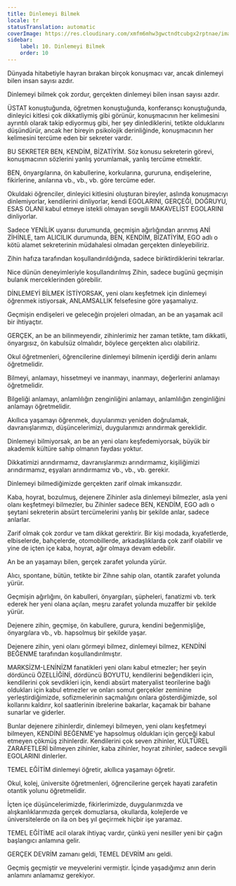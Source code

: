 ```yaml
---
title: Dinlemeyi Bilmek
locale: tr
statusTranslation: automatic
coverImage: https://res.cloudinary.com/xmfm6mhw3gwctndtcubgx2rptnae/image/upload/v1740337243/small_cover_educacion_fundamental_a051170f1c.webp
sidebar:
    label: 10. Dinlemeyi Bilmek
    order: 10
---
```

Dünyada hitabetiyle hayran bırakan birçok konuşmacı var, ancak dinlemeyi bilen insan sayısı azdır.

Dinlemeyi bilmek çok zordur, gerçekten dinlemeyi bilen insan sayısı azdır.

ÜSTAT konuştuğunda, öğretmen konuştuğunda, konferansçı konuştuğunda, dinleyici kitlesi çok dikkatliymiş gibi görünür, konuşmacının her kelimesini ayrıntılı olarak takip ediyormuş gibi, her şey dinlediklerini, tetikte olduklarını düşündürür, ancak her bireyin psikolojik derinliğinde, konuşmacının her kelimesini tercüme eden bir sekreter vardır.

BU SEKRETER BEN, KENDİM, BİZATİYİM. Söz konusu sekreterin görevi, konuşmacının sözlerini yanlış yorumlamak, yanlış tercüme etmektir.

BEN, önyargılarına, ön kabullerine, korkularına, gururuna, endişelerine, fikirlerine, anılarına vb., vb., vb. göre tercüme eder.

Okuldaki öğrenciler, dinleyici kitlesini oluşturan bireyler, aslında konuşmacıyı dinlemiyorlar, kendilerini dinliyorlar, kendi EGOLARINI, GERÇEĞİ, DOĞRUYU, ESAS OLANI kabul etmeye istekli olmayan sevgili MAKAVELİST EGOLARINI dinliyorlar.

Sadece YENİLİK uyarısı durumunda, geçmişin ağırlığından arınmış ANİ ZİHİNLE, tam ALICILIK durumunda, BEN, KENDİM, BİZATİYİM, EGO adlı o kötü alamet sekreterinin müdahalesi olmadan gerçekten dinleyebiliriz.

Zihin hafıza tarafından koşullandırıldığında, sadece biriktirdiklerini tekrarlar.

Nice dünün deneyimleriyle koşullandırılmış Zihin, sadece bugünü geçmişin bulanık merceklerinden görebilir.

DİNLEMEYİ BİLMEK İSTİYORSAK, yeni olanı keşfetmek için dinlemeyi öğrenmek istiyorsak, ANLAMSALLIK felsefesine göre yaşamalıyız.

Geçmişin endişeleri ve geleceğin projeleri olmadan, an be an yaşamak acil bir ihtiyaçtır.

GERÇEK, an be an bilinmeyendir, zihinlerimiz her zaman tetikte, tam dikkatli, önyargısız, ön kabulsüz olmalıdır, böylece gerçekten alıcı olabiliriz.

Okul öğretmenleri, öğrencilerine dinlemeyi bilmenin içerdiği derin anlamı öğretmelidir.

Bilmeyi, anlamayı, hissetmeyi ve inanmayı, inanmayı, değerlerini anlamayı öğretmelidir.

Bilgeliği anlamayı, anlamlılığın zenginliğini anlamayı, anlamlılığın zenginliğini anlamayı öğretmelidir.

Akıllıca yaşamayı öğrenmek, duyularımızı yeniden doğrulamak, davranışlarımızı, düşüncelerimizi, duygularımızı arındırmak gereklidir.

Dinlemeyi bilmiyorsak, an be an yeni olanı keşfedemiyorsak, büyük bir akademik kültüre sahip olmanın faydası yoktur.

Dikkatimizi arındırmamız, davranışlarımızı arındırmamız, kişiliğimizi arındırmamız, eşyaları arındırmamız vb., vb., vb. gerekir.

Dinlemeyi bilmediğimizde gerçekten zarif olmak imkansızdır.

Kaba, hoyrat, bozulmuş, dejenere Zihinler asla dinlemeyi bilmezler, asla yeni olanı keşfetmeyi bilmezler, bu Zihinler sadece BEN, KENDİM, EGO adlı o şeytani sekreterin absürt tercümelerini yanlış bir şekilde anlar, sadece anlarlar.

Zarif olmak çok zordur ve tam dikkat gerektirir. Bir kişi modada, kıyafetlerde, elbiselerde, bahçelerde, otomobillerde, arkadaşlıklarda çok zarif olabilir ve yine de içten içe kaba, hoyrat, ağır olmaya devam edebilir.

An be an yaşamayı bilen, gerçek zarafet yolunda yürür.

Alıcı, spontane, bütün, tetikte bir Zihne sahip olan, otantik zarafet yolunda yürür.

Geçmişin ağırlığını, ön kabulleri, önyargıları, şüpheleri, fanatizmi vb. terk ederek her yeni olana açılan, meşru zarafet yolunda muzaffer bir şekilde yürür.

Dejenere zihin, geçmişe, ön kabullere, gurura, kendini beğenmişliğe, önyargılara vb., vb. hapsolmuş bir şekilde yaşar.

Dejenere zihin, yeni olanı görmeyi bilmez, dinlemeyi bilmez, KENDİNİ BEĞENME tarafından koşullandırılmıştır.

MARKSİZM-LENİNİZM fanatikleri yeni olanı kabul etmezler; her şeyin dördüncü ÖZELLİĞİNİ, dördüncü BOYUTU, kendilerini beğendikleri için, kendilerini çok sevdikleri için, kendi absürt materyalist teorilerine bağlı oldukları için kabul etmezler ve onları somut gerçekler zeminine yerleştirdiğimizde, sofizmelerinin saçmalığını onlara gösterdiğimizde, sol kollarını kaldırır, kol saatlerinin ibrelerine bakarlar, kaçamak bir bahane sunarlar ve giderler.

Bunlar dejenere zihinlerdir, dinlemeyi bilmeyen, yeni olanı keşfetmeyi bilmeyen, KENDİNİ BEĞENME'ye hapsolmuş oldukları için gerçeği kabul etmeyen çökmüş zihinlerdir. Kendilerini çok seven zihinler, KÜLTÜREL ZARAFETLERİ bilmeyen zihinler, kaba zihinler, hoyrat zihinler, sadece sevgili EGOLARINI dinlerler.

TEMEL EĞİTİM dinlemeyi öğretir, akıllıca yaşamayı öğretir.

Okul, kolej, üniversite öğretmenleri, öğrencilerine gerçek hayati zarafetin otantik yolunu öğretmelidir.

İçten içe düşüncelerimizde, fikirlerimizde, duygularımızda ve alışkanlıklarımızda gerçek domuzlarsa, okullarda, kolejlerde ve üniversitelerde on ila on beş yıl geçirmek hiçbir işe yaramaz.

TEMEL EĞİTİME acil olarak ihtiyaç vardır, çünkü yeni nesiller yeni bir çağın başlangıcı anlamına gelir.

GERÇEK DEVRİM zamanı geldi, TEMEL DEVRİM anı geldi.

Geçmiş geçmiştir ve meyvelerini vermiştir. İçinde yaşadığımız anın derin anlamını anlamamız gerekiyor.
